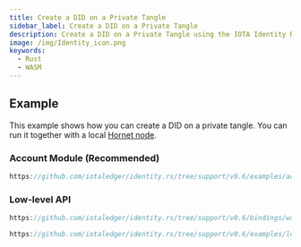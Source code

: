 ```yaml
---
title: Create a DID on a Private Tangle
sidebar_label: Create a DID on a Private Tangle
description: Create a DID on a Private Tangle using the IOTA Identity Rust Library or its WASM bindings
image: /img/Identity_icon.png
keywords:
  - Rust
  - WASM
---
```




<Announcement />

## Example

This example shows how you can create a DID on a private tangle. You can run it together with a local [Hornet node](https://wiki.iota.org/hornet/welcome).

### Account Module (Recommended)

```rust reference
https://github.com/iotaledger/identity.rs/tree/support/v0.6/examples/account/config.rs
```

### Low-level API

<Tabs groupId="language" queryString>
<TabItem value="typescript-node" label="Typescript (Node.js)">

```ts reference
https://github.com/iotaledger/identity.rs/tree/support/v0.6/bindings/wasm/examples/src/private_tangle.js
```

</TabItem>
<TabItem value="rust" label="Rust">

```rust reference
https://github.com/iotaledger/identity.rs/tree/support/v0.6/examples/low-level-api/private_tangle.rs
```

</TabItem>
</Tabs>

